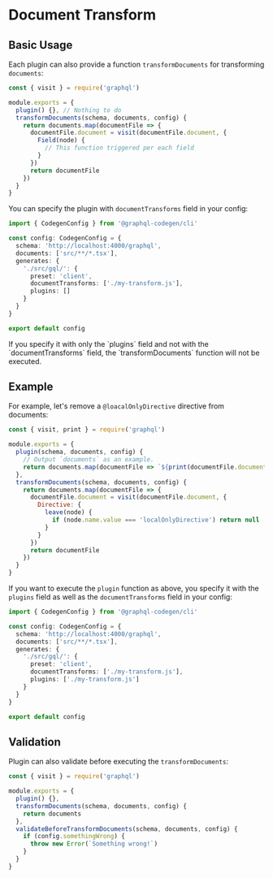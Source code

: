 
# Document Transform

## Basic Usage

Each plugin can also provide a function `transformDocuments` for transforming `documents`:

```js {5-14}
const { visit } = require('graphql')

module.exports = {
  plugin() {}, // Nothing to do
  transformDocuments(schema, documents, config) {
    return documents.map(documentFile => {
      documentFile.document = visit(documentFile.document, {
        Field(node) {
          // This function triggered per each field
        }
      })
      return documentFile
    })
  }
}
```

You can specify the plugin with `documentTransforms` field in your config:

```ts {9}
import { CodegenConfig } from '@graphql-codegen/cli'

const config: CodegenConfig = {
  schema: 'http://localhost:4000/graphql',
  documents: ['src/**/*.tsx'],
  generates: {
    './src/gql/': {
      preset: 'client',
      documentTransforms: ['./my-transform.js'],
      plugins: []
    }
  }
}

export default config
```

<Callout>
  If you specify it with only the `plugins` field and not with the `documentTransforms` field, the `transformDocuments`
  function will not be executed.
</Callout>

## Example

For example, let's remove a `@loacalOnlyDirective` directive from documents:

```js
const { visit, print } = require('graphql')

module.exports = {
  plugin(schema, documents, config) {
    // Output `documents` as an example.
    return documents.map(documentFile => `${print(documentFile.document)}`).join('\n')
  },
  transformDocuments(schema, documents, config) {
    return documents.map(documentFile => {
      documentFile.document = visit(documentFile.document, {
        Directive: {
          leave(node) {
            if (node.name.value === 'localOnlyDirective') return null
          }
        }
      })
      return documentFile
    })
  }
}
```

If you want to execute the `plugin` function as above, you specify it with the `plugins` field as well as the `documentTransforms` field in your config:

```ts {9-10}
import { CodegenConfig } from '@graphql-codegen/cli'

const config: CodegenConfig = {
  schema: 'http://localhost:4000/graphql',
  documents: ['src/**/*.tsx'],
  generates: {
    './src/gql/': {
      preset: 'client',
      documentTransforms: ['./my-transform.js'],
      plugins: ['./my-transform.js']
    }
  }
}

export default config
```

## Validation

Plugin can also validate before executing the `transformDocuments`:

```js {20-24}
const { visit } = require('graphql')

module.exports = {
  plugin() {},
  transformDocuments(schema, documents, config) {
    return documents
  },
  validateBeforeTransformDocuments(schema, documents, config) {
    if (config.somethingWrong) {
      throw new Error(`Something wrong!`)
    }
  }
}
```
